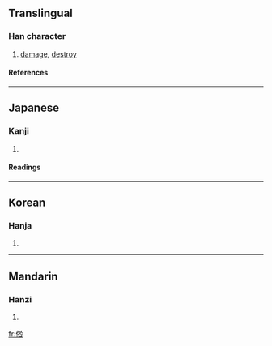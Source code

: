 ==Translingual==
===Han character===
{{Han char|rn=9|rad=人|as=08|sn=10|four=|canj=人竹人口 (OHOR), 人竹卜口 (OHYR)}}
# [[damage]], [[destroy]]
====References====
{{Han ref|kx=0107.050|dkj=00747|dj=0227.150|hdz=10182.050|uh=5003|ud=20483}}
----
==Japanese==
===Kanji===
{{ja-kanji|grade=|rs=人08}}
# {{defn|Japanese}} 
====Readings====
{{ja-readings|on=[[きゅう]] (kyū), [[ぐ]] (gu)|kun=[[そしる]] (soshiru)}}
----
==Korean==
===Hanja===
{{ko-hanja|hangeul=구|rv=gu|mr=ku}}
# {{defn|Korean}}
----
==Mandarin==
===Hanzi===
{{cmn-hanzi|pin=[[zán]] (zan2)|wg=tsan<sup>2</sup>}}
# {{defn|Mandarin}}

[[fr:倃]]